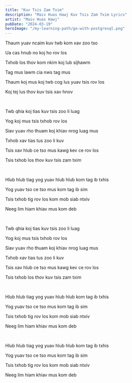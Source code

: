 ```yaml
---
title: "Kuv Tsis Zam Txim"
description: "Maiv Huas Hawj Kuv Tsis Zam Txim Lyrics"
artist: "Maiv Huas Hawj"
pubDate: "2024-03-19"
heroImage: "/my-learning-path/go-with-postgresql.png"
---
```


Thaum yuav ncaim kuv twb kom xav zoo tso

Ua cas hnub no koj ho rov los

Txhob los thov kom nkim koj lub sijhawm

Tag mus lawm cia nws tag mus

Thaum koj mus koj twb cog lus yuav tsis rov los

Koj tej lus thov kuv tsis xav hnov

<br />

Twb qhia koj tias kuv tsis zoo li luag

Yog koj mus tsis txhob rov los

Siav yuav rho thuam koj khiav nrog luag mus

Txhob xav tias tus zoo li kuv

Tsis xav hlub ce tso mus kawg kev ce rov los

Tsis txhob los thov kuv tsis zam txim

<br />

Hlub hlub tiag yog yuav hlub hlub kom tag ib txhis

Yog yuav tso ce tso mus kom tag ib sim

Tsis txhob tig rov los kom mob siab ntxiv

Neeg lim hiam khiav mus kom deb

<br />

Twb qhia koj tias kuv tsis zoo li luag

Yog koj mus tsis txhob rov los

Siav yuav rho thuam koj khiav nrog luag mus

Txhob xav tias tus zoo li kuv

Tsis xav hlub ce tso mus kawg kev ce rov los

Tsis txhob los thov kuv tsis zam txim

<br />

Hlub hlub tiag yog yuav hlub hlub kom tag ib txhis

Yog yuav tso ce tso mus kom tag ib sim

Tsis txhob tig rov los kom mob siab ntxiv

Neeg lim hiam khiav mus kom deb

<br />

Hlub hlub tiag yog yuav hlub hlub kom tag ib txhis

Yog yuav tso ce tso mus kom tag ib sim

Tsis txhob tig rov los kom mob siab ntxiv

Neeg lim hiam khiav mus kom deb
